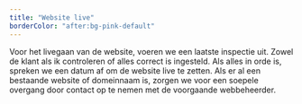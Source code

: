 ```yaml
---
title: "Website live"
borderColor: "after:bg-pink-default"
---
```


Voor het livegaan van de website, voeren we een laatste inspectie uit. Zowel de klant als ik controleren of alles correct is ingesteld. Als alles in orde is, spreken we een datum af om de website live te zetten. Als er al een bestaande website of domeinnaam is, zorgen we voor een soepele overgang door contact op te nemen met de voorgaande webbeheerder.
